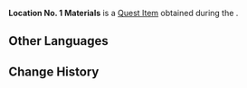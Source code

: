 {{Item Infobox
|id           = 120702
|image        = Item Bag.png
|type         = Quest Items
|quality      = 0
|description  = Heinry's lost materials. Who knows what kind of inspiration he'll get from them..
|source1      = ''[[Refreshing Fonta, a Font of Refreshment!]]''
}}
'''Location No. 1 Materials''' is a [[Quest Item]] obtained during the {{Quest|Refreshing Fonta, a Font of Refreshment!}}.
<!--
==Location==
<gallery>

</gallery>
-->
==Other Languages==
{{Other Languages
|en      = Location No. 1 Materials
|zhs     = 一号地点的资料
|zhs_rm  = 
|zht     = 一號地點的資料
|zht_rm  =  
|ja      = 第一地点の資料
|ja_rm   = Dai'ichi Chiten no Shiryou
|ko      = 첫 번째 {{tt|장소|場所}}에서의 {{tt|자료|資料}}
|ko_rm   = 
|es      = Documentos del lugar nº. 1
|fr      = Documents du 1er emplacement
|ru      = Материалы локации №1
|th      = เอกสารของพิกัดหมายเลข 1
|th_rm   = 
|vi      = Tài Liệu Địa Điểm 1
|de      = Informationen von Standort 1
|id      = Material Lokasi No. 1
|pt      = Localização dos Materiais No. 1
|tr      = 1. Konumdaki Materyaller
|it      = Ubicazione materiali 1
}}

==Change History==
{{Change History|4.1}}